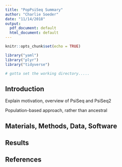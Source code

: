 ```yaml
---
title: "PopPsiSeq Summary"
author: "Charlie Soeder"
date: "11/14/2018"
output:
  pdf_document: default
  html_document: default
---
```


```r
knitr::opts_chunk$set(echo = TRUE)

library("yaml")
library("plyr")
library("tidyverse")

# gotta set the working directory.....
```

## Introduction

Explain motivation, overview of PsiSeq and PsiSeq2

Population-based approach, rather than ancestral

## Materials, Methods, Data, Software



## Results

## References

